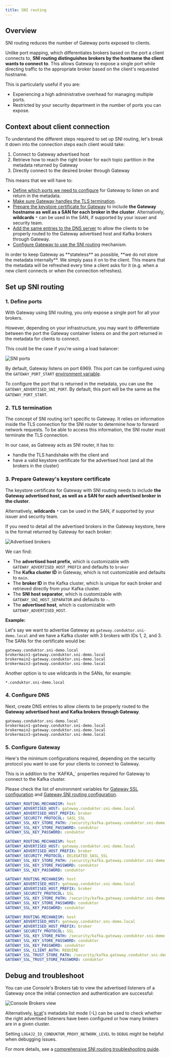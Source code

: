 ```yaml
---
title: SNI routing
---
```

## Overview

SNI routing reduces the number of Gateway ports exposed to clients.

Unlike port mapping, which differentiates brokers based on the port a client connects to, **SNI routing distinguishes brokers by the hostname the client wants to connect to**. This allows Gateway to expose a single port while directing traffic to the appropriate broker based on the client's requested hostname.

This is particularly useful if you are:

- Experiencing a high administrative overhead for managing multiple ports.
- Restricted by your security department in the number of ports you can expose.

## Context about client connection

To understand the different steps required to set up SNI routing, let's break it down into the connection steps each client would take:

1. Connect to Gateway advertised host
2. Retrieve how to reach the right broker for each topic partition in the metadata returned by Gateway
3. Directly connect to the desired broker through Gateway

This means that we will have to:

- [Define which ports we need to configure](#1-define-ports) for Gateway to listen on and return in the metadata.
- [Make sure Gateway handles the TLS termination](#2-tls-termination).
- [Prepare the keystore certificate for Gateway](#3-prepare-gateways-keystore-certificate) to include **the Gateway hostname as well as a SAN for each broker in the cluster**. Alternatively, **wildcards** `*` can be used in the SAN, if supported by your issuer and security team.
- [Add the same entries to the DNS server](#4-configure-dns) to allow the clients to be properly routed to the Gateway advertised host and Kafka brokers through Gateway.
- [Configure Gateway to use the SNI routing](#5-configure-gateway) mechanism.

<Note>
In order to keep Gateway as **stateless** as possible, **we do not store the metadata internally**. We simply pass it on to the client. This means that the metadata will be refreshed every time a client asks for it (e.g. when a new client connects or when the connection refreshes).
</Note>

## Set up SNI routing

### 1. Define ports

With Gateway using SNI routing, you only expose a single port for all your brokers.

However, depending on your infrastructure, you may want to differentiate between the port the Gateway container listens on and the port returned in the metadata for clients to connect.

This could be the case if you're using a load balancer:

![SNI ports](/images/ports-sni.png)

By default, Gateway listens on port 6969. This port can be configured using the `GATEWAY_PORT_START` [environment variable](/gateway/configuration/env-variables/#port--sni-routing).

To configure the port that is returned in the metadata, you can use the `GATEWAY_ADVERTISED_SNI_PORT`. By default, this port will be the same as the `GATEWAY_PORT_START`.

### 2. TLS termination

The concept of SNI routing isn't specific to Gateway. It relies on information inside the TLS connection for the SNI router to determine how to forward network requests. To be able to access this information, the SNI router must terminate the TLS connection.

In our case, as Gateway acts as SNI router, it has to:

- handle the TLS handshake with the client and
- have a valid keystore certificate for the advertised host (and all the brokers in the cluster)

### 3. Prepare Gateway's keystore certificate

The keystore certificate for Gateway with SNI routing needs to include **the Gateway advertised host, as well as a SAN for each advertised broker in the cluster**.

Alternatively, **wildcards** `*` can be used in the SAN, if supported by your issuer and security team.

If you need to detail all the advertised brokers in the Gateway keystore, here is the format returned by Gateway for each broker:

![Advertised brokers](/images/advertised-brokers.png)

We can find:

- The **advertised host prefix**, which is customizable with `GATEWAY_ADVERTISED_HOST_PREFIX` and defaults to `broker`
- The **Kafka cluster ID** in Gateway, which is not customizable and defaults to `main`.
- The **broker ID** in the Kafka cluster, which is unique for each broker and retrieved directly from your Kafka cluster.
- The **SNI host separator**, which is customizable with `GATEWAY_SNI_HOST_SEPARATOR` and defaults to `-`.
- The **advertised host**, which is customizable with `GATEWAY_ADVERTISED_HOST`.

**Example:**

Let's say we want to advertise Gateway as `gateway.conduktor.sni-demo.local` and we have a Kafka cluster with 3 brokers with IDs 1, 2, and 3. The SANs for the certificate would be:

```properties
gateway.conduktor.sni-demo.local
brokermain1-gateway.conduktor.sni-demo.local
brokermain2-gateway.conduktor.sni-demo.local
brokermain3-gateway.conduktor.sni-demo.local
```

Another option is to use wildcards in the SANs, for example:

```properties
*.conduktor.sni-demo.local
```

### 4. Configure DNS

Next, create DNS entries to allow clients to be properly routed to the **Gateway advertised host and Kafka brokers through Gateway**.

```properties
gateway.conduktor.sni-demo.local
brokermain1-gateway.conduktor.sni-demo.local
brokermain2-gateway.conduktor.sni-demo.local
brokermain3-gateway.conduktor.sni-demo.local
```

### 5. Configure Gateway

Here's the minimum configurations required, depending on the security protocol you want to use for your clients to connect to Gateway.

<Note> 
This is in addition to the `KAFKA_` properties required for Gateway to connect to the Kafka cluster.

Please check the list of environment variables for [Gateway SSL configuration](/gateway/configuration/env-variables/#SSL) and [Gateway SNI routing configuration](/gateway/configuration/env-variables/#port--sni-routing).
</Note>

<Tabs>
<TabItem value="SASL_SSL" label="SASL_SSL">

```yaml
GATEWAY_ROUTING_MECHANISM: host
GATEWAY_ADVERTISED_HOST: gateway.conduktor.sni-demo.local
GATEWAY_ADVERTISED_HOST_PREFIX: broker
GATEWAY_SECURITY_PROTOCOL: SASL_SSL
GATEWAY_SSL_KEY_STORE_PATH: /security/kafka.gateway.conduktor.sni-demo.local.keystore.jks
GATEWAY_SSL_KEY_STORE_PASSWORD: conduktor
GATEWAY_SSL_KEY_PASSWORD: conduktor
```

</TabItem>
<TabItem value="DELEGATED_SASL_SSL" label="DELEGATED_SASL_SSL">

```yaml
GATEWAY_ROUTING_MECHANISM: host
GATEWAY_ADVERTISED_HOST: gateway.conduktor.sni-demo.local
GATEWAY_ADVERTISED_HOST_PREFIX: broker
GATEWAY_SECURITY_PROTOCOL: DELEGATED_SASL_SSL
GATEWAY_SSL_KEY_STORE_PATH: /security/kafka.gateway.conduktor.sni-demo.local.keystore.jks
GATEWAY_SSL_KEY_STORE_PASSWORD: conduktor
GATEWAY_SSL_KEY_PASSWORD: conduktor
```

</TabItem>
<TabItem value="TLS" label="TLS">

```yaml
GATEWAY_ROUTING_MECHANISM: host
GATEWAY_ADVERTISED_HOST: gateway.conduktor.sni-demo.local
GATEWAY_ADVERTISED_HOST_PREFIX: broker
GATEWAY_SECURITY_PROTOCOL: SSL
GATEWAY_SSL_KEY_STORE_PATH: /security/kafka.gateway.conduktor.sni-demo.local.keystore.jks
GATEWAY_SSL_KEY_STORE_PASSWORD: conduktor
GATEWAY_SSL_KEY_PASSWORD: conduktor
```

</TabItem>
<TabItem value="mTLS" label="mTLS">

```yaml
GATEWAY_ROUTING_MECHANISM: host
GATEWAY_ADVERTISED_HOST: gateway.conduktor.sni-demo.local
GATEWAY_ADVERTISED_HOST_PREFIX: broker
GATEWAY_SECURITY_PROTOCOL: SSL
GATEWAY_SSL_KEY_STORE_PATH: /security/kafka.gateway.conduktor.sni-demo.local.keystore.jks
GATEWAY_SSL_KEY_STORE_PASSWORD: conduktor
GATEWAY_SSL_KEY_PASSWORD: conduktor
GATEWAY_SSL_CLIENT_AUTH: REQUIRE
GATEWAY_SSL_TRUST_STORE_PATH: /security/kafka.gateway.conduktor.sni-demo.local.truststore.jks
GATEWAY_SSL_TRUST_STORE_PASSWORD: conduktor
```

</TabItem>
</Tabs>

## Debug and troubleshoot

You can use Console's Brokers tab to view the advertised listeners of a Gateway once the initial connection and authentication are successful:

![Console Brokers view](/images/console-broker-view.png)

Alternatively, [kcat](https://github.com/edenhill/kcat)'s metadata list mode (-L) can be used to check whether the right advertised listeners have been configured or how many brokers are in a given cluster.

Setting `LOG4J2_IO_CONDUKTOR_PROXY_NETWORK_LEVEL` to `DEBUG` might be helpful when debugging issues.

For more details, see a [comprehensive SNI routing troubleshooting guide](https://support.conduktor.io/hc/en-gb/articles/29104372472977-Conduktor-Gateway-SNI-Routing-Troubleshooting-Guide).
